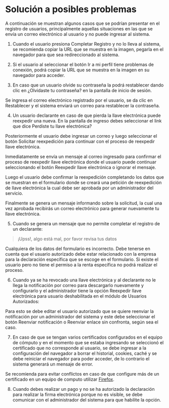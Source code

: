 # Solución a posibles problemas
A continuación se muestran algunos casos que se podrían presentar en el registro de usuarios, principalmente aquellas situaciones en las que se envía un correo electrónico al usuario y no puede ingresar al sistema.

1. Cuando el usuario presiona Completar Registro y no lo lleva al sistema, se recomienda copiar la URL que se muestra en la imagen, pegarla en el navegador para que sea redireccionado al sistema.

2. Si el usuario al seleccionar el botón Ir a mi perfil tiene problemas de conexión, podrá copiar la URL que se muestra en la imagen en su navegador para acceder.

3. En caso que un usuario olvide su contraseña la podrá restablecer dando clic en ¿Olvidaste tu contraseña? en la pantalla de inicio de sesión.


Se ingresa el correo electrónico registrado por el usuario, se da clic en Restablecer y el sistema enviará un correo para restablecer la contraseña.

4. Un usuario declarante en caso de que pierda la llave electrónica puede reexpedir una nueva. En la pantalla de ingreso debes seleccionar el link que dice Perdiste tu llave electrónica?

Posteriormente el usuario debe ingresar un correo y luego seleccionar el botón Solicitar reexpedición para continuar con el proceso de reexpedir llave electrónica.

Inmediatamente se envía un mensaje al correo ingresado para confirmar el proceso de reexpedir llave electrónica donde el usuario puede continuar seleccionando el botón Reexpedir llave electrónica o ignorar el mensaje.

Luego el usuario debe confirmar la reexpedición completando los datos que se muestran en el formulario donde se creará una petición de reexpedición de llave electrónica la cual debe ser aprobada por un administrador del servicio.

Finalmente se genera un mensaje informando sobre la solicitud, la cual una vez aprobada recibirás un correo electrónico para generar nuevamente tu llave electrónica.

5. Cuando se genera un mensaje que no permite completar el registro de un declarante:

> ¡Upss!, algo está mal, por favor revisa tus datos

Cualquiera de los datos del formulario es incorrecto. Debe tenerse en cuenta que el usuario autorizado debe estar relacionado con la empresa para la declaración específica que se escoge en el formulario. Si existe el usuario pero no tiene el permiso a la renta específica no podrá realizar el proceso.

6. Cuando ya se ha revocado una llave electrónica y al declarante no le llega la notificación por correo para descargarlo nuevamente y configurarlo y el administrador tiene la opción Reexpedir llave electrónica para usuario deshabilitada en el módulo de Usuarios Autorizados:

Para esto se debe editar el usuario autorizado que se quiere reenviar la notificación por un administrador del sistema y este debe seleccionar el botón Reenviar notificación o Reenviar enlace sin confronta, según sea el caso.

7. En caso de que se tengan varios certificados configurados en el equipo de cómputo y en el momento que se estaba ingresando se seleccionó el certificado que no corresponde al usuario, se debe ingresar a la configuración del navegador a borrar el historial, cookies, caché y se debe reiniciar el navegador para poder acceder, de lo contrario el sistema generará un mensaje de error.

Se recomienda para evitar conflictos en caso de que configure más de un certificado en un equipo de computo utilizar [Firefox](https://www.mozilla.org/es-ES/firefox/new/).

8. Cuando debes realizar un pago y no se ha autorizado la declaración para realizar la firma electrónica porque no es visible, se debe comunicar con el administrador del sistema para que habilite la opción.
